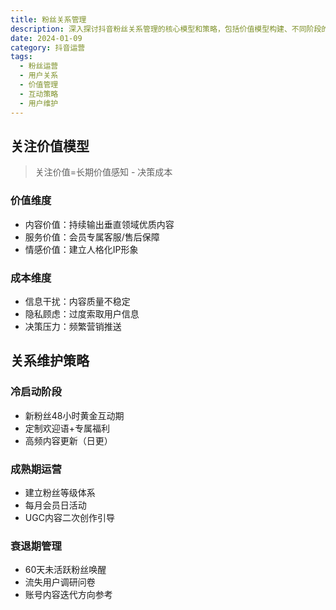 ```yaml
---
title: 粉丝关系管理
description: 深入探讨抖音粉丝关系管理的核心模型和策略，包括价值模型构建、不同阶段的运营策略和粉丝维护方法
date: 2024-01-09
category: 抖音运营
tags:
  - 粉丝运营
  - 用户关系
  - 价值管理
  - 互动策略
  - 用户维护
---
```


## 关注价值模型

> 关注价值=长期价值感知 - 决策成本

### 价值维度
- 内容价值：持续输出垂直领域优质内容
- 服务价值：会员专属客服/售后保障
- 情感价值：建立人格化IP形象

### 成本维度
- 信息干扰：内容质量不稳定
- 隐私顾虑：过度索取用户信息
- 决策压力：频繁营销推送

## 关系维护策略

### 冷启动阶段
- 新粉丝48小时黄金互动期
- 定制欢迎语+专属福利
- 高频内容更新（日更）

### 成熟期运营
- 建立粉丝等级体系
- 每月会员日活动
- UGC内容二次创作引导

### 衰退期管理
- 60天未活跃粉丝唤醒
- 流失用户调研问卷
- 账号内容迭代方向参考